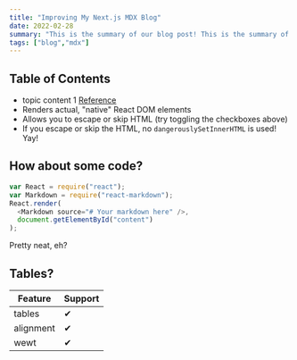 ```yaml
---
title: "Improving My Next.js MDX Blog"
date: 2022-02-28
summary: "This is the summary of our blog post! This is the summary of our blog post! This is the summary of our blog post!"
tags: ["blog","mdx"]
---
```


## Table of Contents

- topic content 1 [Reference](http://dibya.org)
- Renders actual, "native" React DOM elements
- Allows you to escape or skip HTML (try toggling the checkboxes above)
- If you escape or skip the HTML, no `dangerouslySetInnerHTML` is used! Yay!


## How about some code?

```js:filename.js {1,2}
var React = require("react");
var Markdown = require("react-markdown");
React.render(
  <Markdown source="# Your markdown here" />,
  document.getElementById("content")
);
```

Pretty neat, eh?

## Tables?

| Feature   | Support |
| --------- | ------- |
| tables    | ✔       |
| alignment | ✔       |
| wewt      | ✔       |

